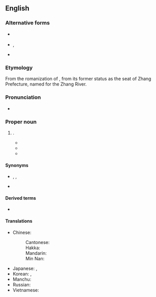 {{also|Zhāngzhōu}}
==English==
{{wikipedia}}
{{commonscat}}

===Alternative forms===
* {{q|from [[Wade–Giles]]}} {{l|en|Chang-chou}}
* {{q|dated}} {{l|en|Changchow}}, {{l|en|Chang-chow}}
* {{q|from [[Tongyong Pinyin]]}} {{l|en|Jhangjhou}}

===Etymology===
From the {{bor|en|cmn-pinyin|-}} romanization of {{uder|en|cmn|-}} {{zh-l|漳州|tr=Zhāngzhōu}}, from its former status as the seat of Zhang Prefecture, named for the Zhang River.

===Pronunciation===
* {{IPA|en|/ˈt͡sɑŋˈt͡soʊ/}}

===Proper noun===
{{en-proper noun}}

# {{place|en|prefecture-level city|in southern|p/Fujian|c/China}}.
#* {{quote-journal
|en
|date=May 29, 1983
|title=Gourmet food at bargain prices in historic Tainan
|journal=Free China Weekly ({{lang|zh|自由中國週報}})
|url=https://archive.org/details/sim_free-china-weekly_1983-05-29_24_21/
|volume=XXII
|issue=29
|issn=0016-0318
|oclc=1786626
|location=[[Taipei]]
|pages=2-3
|pageurl=https://archive.org/details/sim_free-china-weekly_1983-05-29_24_21/page/n2/
|text=Since the old man used a special method of crushing the meat, which he learned from a master chef at '''Changchou''' in Fukien Province, his business flourished and the name “Tuhsiaoyeh” spread rapidly.
|brackets=on}}
#* {{quote-web
|en
|date=October 11, 1999
|title=Typhoon Leaves 30 Dead in China
|archiveurl=https://web.archive.org/web/20220701225140/https://apnews.com/article/20100098ceee4af5a4ac8a4b8a09edea
|archivedate=01 July 2022
|work={{w|AP News}}
|text=``It looked as if the winds would carry you away the minute you stepped outside,″ the newspaper quoted Ding Jianmu, an official with the city government in '''Zhangzhou''', another Fujian city, as saying.<br>Seven people in '''Zhangzhou''' were killed by collapsing buildings and walls. Another five died in Xiamen and 18 were killed in the nearby city of Quanzhou.}}
#* {{quote-book
|en
|year=2014
|author={{w|Annette Lu|Lu Hsiu-lien}}, Ashley Esarey
|title=My Fight for a New Taiwan
|url=https://archive.org/details/myfightfornewtai0000lxiu/
|publisher={{w|University of Washington Press}}
|ISBN=978-0-295-99364-5
|LCCN=2013046731
|OCLC=1039411006
|OL=27156414M
|page=20
|pageurl=https://archive.org/details/myfightfornewtai0000lxiu/page/20/
|text=My ancestors came from the region of '''Zhangzhou''' in Fujian, China.}}

====Synonyms====
* {{q|dated|from [[Min Nan]]}} {{l|en|Changchew}}, {{l|en|Chiangchew}}, {{l|en|Tsiang-tsiu}}
* {{l|en|Lungki}}

====Derived terms====
* {{l|en|Zhangzhounese}}

====Translations====
{{trans-top|a city of China}}
* Chinese:
*: Cantonese: {{t|yue|漳州|tr=zoeng1 zau1|sc=Hani}}
*: Hakka: {{t|hak|漳州|tr=Chông-chû|sc=Hani}}
*: Mandarin: {{t+|cmn|漳州|tr=Zhāngzhōu|sc=Hani}}
*: Min Nan: {{t|nan|漳州|tr=Chiang-chiu|sc=Hani}}
{{trans-mid}}
* Japanese: {{t|ja|漳州|tr=しょうしゅう, Shōjū|sc=Jpan}}, {{t|ja|ショウ州|tr=Shōjū|sc=Jpan}}
* Korean: {{t|ko|^장주}}, {{t|ko|^장저우}}
* Manchu: {{t|mnc|ᠵᠠᠩᠵᡠ}}
* Russian: {{t|ru|Чжанчжо́у|m}}
* Vietnamese: {{t|vi|Chương Châu}}
{{trans-bottom}}